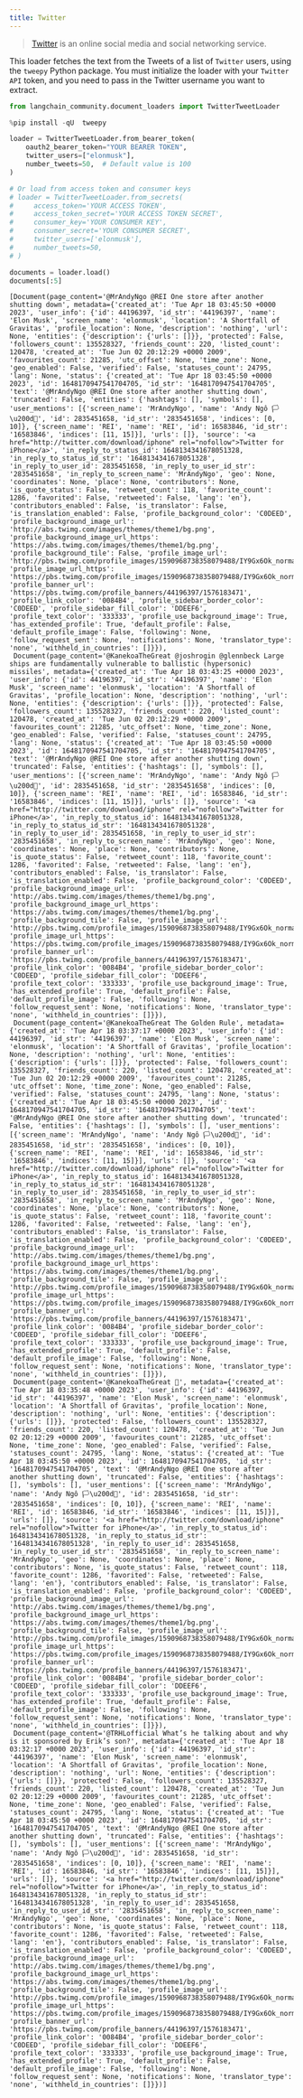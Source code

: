 ```yaml
---
title: Twitter
---
```


>[Twitter](https://twitter.com/) is an online social media and social networking service.

This loader fetches the text from the Tweets of a list of `Twitter` users, using the `tweepy` Python package.
You must initialize the loader with your `Twitter API` token, and you need to pass in the Twitter username you want to extract.

```python
from langchain_community.document_loaders import TwitterTweetLoader
```

```python
%pip install -qU  tweepy
```

```python
loader = TwitterTweetLoader.from_bearer_token(
    oauth2_bearer_token="YOUR BEARER TOKEN",
    twitter_users=["elonmusk"],
    number_tweets=50,  # Default value is 100
)

# Or load from access token and consumer keys
# loader = TwitterTweetLoader.from_secrets(
#     access_token='YOUR ACCESS TOKEN',
#     access_token_secret='YOUR ACCESS TOKEN SECRET',
#     consumer_key='YOUR CONSUMER KEY',
#     consumer_secret='YOUR CONSUMER SECRET',
#     twitter_users=['elonmusk'],
#     number_tweets=50,
# )
```

```python
documents = loader.load()
documents[:5]
```

```output
[Document(page_content='@MrAndyNgo @REI One store after another shutting down', metadata={'created_at': 'Tue Apr 18 03:45:50 +0000 2023', 'user_info': {'id': 44196397, 'id_str': '44196397', 'name': 'Elon Musk', 'screen_name': 'elonmusk', 'location': 'A Shortfall of Gravitas', 'profile_location': None, 'description': 'nothing', 'url': None, 'entities': {'description': {'urls': []}}, 'protected': False, 'followers_count': 135528327, 'friends_count': 220, 'listed_count': 120478, 'created_at': 'Tue Jun 02 20:12:29 +0000 2009', 'favourites_count': 21285, 'utc_offset': None, 'time_zone': None, 'geo_enabled': False, 'verified': False, 'statuses_count': 24795, 'lang': None, 'status': {'created_at': 'Tue Apr 18 03:45:50 +0000 2023', 'id': 1648170947541704705, 'id_str': '1648170947541704705', 'text': '@MrAndyNgo @REI One store after another shutting down', 'truncated': False, 'entities': {'hashtags': [], 'symbols': [], 'user_mentions': [{'screen_name': 'MrAndyNgo', 'name': 'Andy Ngô 🏳️\u200d🌈', 'id': 2835451658, 'id_str': '2835451658', 'indices': [0, 10]}, {'screen_name': 'REI', 'name': 'REI', 'id': 16583846, 'id_str': '16583846', 'indices': [11, 15]}], 'urls': []}, 'source': '<a href="http://twitter.com/download/iphone" rel="nofollow">Twitter for iPhone</a>', 'in_reply_to_status_id': 1648134341678051328, 'in_reply_to_status_id_str': '1648134341678051328', 'in_reply_to_user_id': 2835451658, 'in_reply_to_user_id_str': '2835451658', 'in_reply_to_screen_name': 'MrAndyNgo', 'geo': None, 'coordinates': None, 'place': None, 'contributors': None, 'is_quote_status': False, 'retweet_count': 118, 'favorite_count': 1286, 'favorited': False, 'retweeted': False, 'lang': 'en'}, 'contributors_enabled': False, 'is_translator': False, 'is_translation_enabled': False, 'profile_background_color': 'C0DEED', 'profile_background_image_url': 'http://abs.twimg.com/images/themes/theme1/bg.png', 'profile_background_image_url_https': 'https://abs.twimg.com/images/themes/theme1/bg.png', 'profile_background_tile': False, 'profile_image_url': 'http://pbs.twimg.com/profile_images/1590968738358079488/IY9Gx6Ok_normal.jpg', 'profile_image_url_https': 'https://pbs.twimg.com/profile_images/1590968738358079488/IY9Gx6Ok_normal.jpg', 'profile_banner_url': 'https://pbs.twimg.com/profile_banners/44196397/1576183471', 'profile_link_color': '0084B4', 'profile_sidebar_border_color': 'C0DEED', 'profile_sidebar_fill_color': 'DDEEF6', 'profile_text_color': '333333', 'profile_use_background_image': True, 'has_extended_profile': True, 'default_profile': False, 'default_profile_image': False, 'following': None, 'follow_request_sent': None, 'notifications': None, 'translator_type': 'none', 'withheld_in_countries': []}}),
 Document(page_content='@KanekoaTheGreat @joshrogin @glennbeck Large ships are fundamentally vulnerable to ballistic (hypersonic) missiles', metadata={'created_at': 'Tue Apr 18 03:43:25 +0000 2023', 'user_info': {'id': 44196397, 'id_str': '44196397', 'name': 'Elon Musk', 'screen_name': 'elonmusk', 'location': 'A Shortfall of Gravitas', 'profile_location': None, 'description': 'nothing', 'url': None, 'entities': {'description': {'urls': []}}, 'protected': False, 'followers_count': 135528327, 'friends_count': 220, 'listed_count': 120478, 'created_at': 'Tue Jun 02 20:12:29 +0000 2009', 'favourites_count': 21285, 'utc_offset': None, 'time_zone': None, 'geo_enabled': False, 'verified': False, 'statuses_count': 24795, 'lang': None, 'status': {'created_at': 'Tue Apr 18 03:45:50 +0000 2023', 'id': 1648170947541704705, 'id_str': '1648170947541704705', 'text': '@MrAndyNgo @REI One store after another shutting down', 'truncated': False, 'entities': {'hashtags': [], 'symbols': [], 'user_mentions': [{'screen_name': 'MrAndyNgo', 'name': 'Andy Ngô 🏳️\u200d🌈', 'id': 2835451658, 'id_str': '2835451658', 'indices': [0, 10]}, {'screen_name': 'REI', 'name': 'REI', 'id': 16583846, 'id_str': '16583846', 'indices': [11, 15]}], 'urls': []}, 'source': '<a href="http://twitter.com/download/iphone" rel="nofollow">Twitter for iPhone</a>', 'in_reply_to_status_id': 1648134341678051328, 'in_reply_to_status_id_str': '1648134341678051328', 'in_reply_to_user_id': 2835451658, 'in_reply_to_user_id_str': '2835451658', 'in_reply_to_screen_name': 'MrAndyNgo', 'geo': None, 'coordinates': None, 'place': None, 'contributors': None, 'is_quote_status': False, 'retweet_count': 118, 'favorite_count': 1286, 'favorited': False, 'retweeted': False, 'lang': 'en'}, 'contributors_enabled': False, 'is_translator': False, 'is_translation_enabled': False, 'profile_background_color': 'C0DEED', 'profile_background_image_url': 'http://abs.twimg.com/images/themes/theme1/bg.png', 'profile_background_image_url_https': 'https://abs.twimg.com/images/themes/theme1/bg.png', 'profile_background_tile': False, 'profile_image_url': 'http://pbs.twimg.com/profile_images/1590968738358079488/IY9Gx6Ok_normal.jpg', 'profile_image_url_https': 'https://pbs.twimg.com/profile_images/1590968738358079488/IY9Gx6Ok_normal.jpg', 'profile_banner_url': 'https://pbs.twimg.com/profile_banners/44196397/1576183471', 'profile_link_color': '0084B4', 'profile_sidebar_border_color': 'C0DEED', 'profile_sidebar_fill_color': 'DDEEF6', 'profile_text_color': '333333', 'profile_use_background_image': True, 'has_extended_profile': True, 'default_profile': False, 'default_profile_image': False, 'following': None, 'follow_request_sent': None, 'notifications': None, 'translator_type': 'none', 'withheld_in_countries': []}}),
 Document(page_content='@KanekoaTheGreat The Golden Rule', metadata={'created_at': 'Tue Apr 18 03:37:17 +0000 2023', 'user_info': {'id': 44196397, 'id_str': '44196397', 'name': 'Elon Musk', 'screen_name': 'elonmusk', 'location': 'A Shortfall of Gravitas', 'profile_location': None, 'description': 'nothing', 'url': None, 'entities': {'description': {'urls': []}}, 'protected': False, 'followers_count': 135528327, 'friends_count': 220, 'listed_count': 120478, 'created_at': 'Tue Jun 02 20:12:29 +0000 2009', 'favourites_count': 21285, 'utc_offset': None, 'time_zone': None, 'geo_enabled': False, 'verified': False, 'statuses_count': 24795, 'lang': None, 'status': {'created_at': 'Tue Apr 18 03:45:50 +0000 2023', 'id': 1648170947541704705, 'id_str': '1648170947541704705', 'text': '@MrAndyNgo @REI One store after another shutting down', 'truncated': False, 'entities': {'hashtags': [], 'symbols': [], 'user_mentions': [{'screen_name': 'MrAndyNgo', 'name': 'Andy Ngô 🏳️\u200d🌈', 'id': 2835451658, 'id_str': '2835451658', 'indices': [0, 10]}, {'screen_name': 'REI', 'name': 'REI', 'id': 16583846, 'id_str': '16583846', 'indices': [11, 15]}], 'urls': []}, 'source': '<a href="http://twitter.com/download/iphone" rel="nofollow">Twitter for iPhone</a>', 'in_reply_to_status_id': 1648134341678051328, 'in_reply_to_status_id_str': '1648134341678051328', 'in_reply_to_user_id': 2835451658, 'in_reply_to_user_id_str': '2835451658', 'in_reply_to_screen_name': 'MrAndyNgo', 'geo': None, 'coordinates': None, 'place': None, 'contributors': None, 'is_quote_status': False, 'retweet_count': 118, 'favorite_count': 1286, 'favorited': False, 'retweeted': False, 'lang': 'en'}, 'contributors_enabled': False, 'is_translator': False, 'is_translation_enabled': False, 'profile_background_color': 'C0DEED', 'profile_background_image_url': 'http://abs.twimg.com/images/themes/theme1/bg.png', 'profile_background_image_url_https': 'https://abs.twimg.com/images/themes/theme1/bg.png', 'profile_background_tile': False, 'profile_image_url': 'http://pbs.twimg.com/profile_images/1590968738358079488/IY9Gx6Ok_normal.jpg', 'profile_image_url_https': 'https://pbs.twimg.com/profile_images/1590968738358079488/IY9Gx6Ok_normal.jpg', 'profile_banner_url': 'https://pbs.twimg.com/profile_banners/44196397/1576183471', 'profile_link_color': '0084B4', 'profile_sidebar_border_color': 'C0DEED', 'profile_sidebar_fill_color': 'DDEEF6', 'profile_text_color': '333333', 'profile_use_background_image': True, 'has_extended_profile': True, 'default_profile': False, 'default_profile_image': False, 'following': None, 'follow_request_sent': None, 'notifications': None, 'translator_type': 'none', 'withheld_in_countries': []}}),
 Document(page_content='@KanekoaTheGreat 🧐', metadata={'created_at': 'Tue Apr 18 03:35:48 +0000 2023', 'user_info': {'id': 44196397, 'id_str': '44196397', 'name': 'Elon Musk', 'screen_name': 'elonmusk', 'location': 'A Shortfall of Gravitas', 'profile_location': None, 'description': 'nothing', 'url': None, 'entities': {'description': {'urls': []}}, 'protected': False, 'followers_count': 135528327, 'friends_count': 220, 'listed_count': 120478, 'created_at': 'Tue Jun 02 20:12:29 +0000 2009', 'favourites_count': 21285, 'utc_offset': None, 'time_zone': None, 'geo_enabled': False, 'verified': False, 'statuses_count': 24795, 'lang': None, 'status': {'created_at': 'Tue Apr 18 03:45:50 +0000 2023', 'id': 1648170947541704705, 'id_str': '1648170947541704705', 'text': '@MrAndyNgo @REI One store after another shutting down', 'truncated': False, 'entities': {'hashtags': [], 'symbols': [], 'user_mentions': [{'screen_name': 'MrAndyNgo', 'name': 'Andy Ngô 🏳️\u200d🌈', 'id': 2835451658, 'id_str': '2835451658', 'indices': [0, 10]}, {'screen_name': 'REI', 'name': 'REI', 'id': 16583846, 'id_str': '16583846', 'indices': [11, 15]}], 'urls': []}, 'source': '<a href="http://twitter.com/download/iphone" rel="nofollow">Twitter for iPhone</a>', 'in_reply_to_status_id': 1648134341678051328, 'in_reply_to_status_id_str': '1648134341678051328', 'in_reply_to_user_id': 2835451658, 'in_reply_to_user_id_str': '2835451658', 'in_reply_to_screen_name': 'MrAndyNgo', 'geo': None, 'coordinates': None, 'place': None, 'contributors': None, 'is_quote_status': False, 'retweet_count': 118, 'favorite_count': 1286, 'favorited': False, 'retweeted': False, 'lang': 'en'}, 'contributors_enabled': False, 'is_translator': False, 'is_translation_enabled': False, 'profile_background_color': 'C0DEED', 'profile_background_image_url': 'http://abs.twimg.com/images/themes/theme1/bg.png', 'profile_background_image_url_https': 'https://abs.twimg.com/images/themes/theme1/bg.png', 'profile_background_tile': False, 'profile_image_url': 'http://pbs.twimg.com/profile_images/1590968738358079488/IY9Gx6Ok_normal.jpg', 'profile_image_url_https': 'https://pbs.twimg.com/profile_images/1590968738358079488/IY9Gx6Ok_normal.jpg', 'profile_banner_url': 'https://pbs.twimg.com/profile_banners/44196397/1576183471', 'profile_link_color': '0084B4', 'profile_sidebar_border_color': 'C0DEED', 'profile_sidebar_fill_color': 'DDEEF6', 'profile_text_color': '333333', 'profile_use_background_image': True, 'has_extended_profile': True, 'default_profile': False, 'default_profile_image': False, 'following': None, 'follow_request_sent': None, 'notifications': None, 'translator_type': 'none', 'withheld_in_countries': []}}),
 Document(page_content='@TRHLofficial What’s he talking about and why is it sponsored by Erik’s son?', metadata={'created_at': 'Tue Apr 18 03:32:17 +0000 2023', 'user_info': {'id': 44196397, 'id_str': '44196397', 'name': 'Elon Musk', 'screen_name': 'elonmusk', 'location': 'A Shortfall of Gravitas', 'profile_location': None, 'description': 'nothing', 'url': None, 'entities': {'description': {'urls': []}}, 'protected': False, 'followers_count': 135528327, 'friends_count': 220, 'listed_count': 120478, 'created_at': 'Tue Jun 02 20:12:29 +0000 2009', 'favourites_count': 21285, 'utc_offset': None, 'time_zone': None, 'geo_enabled': False, 'verified': False, 'statuses_count': 24795, 'lang': None, 'status': {'created_at': 'Tue Apr 18 03:45:50 +0000 2023', 'id': 1648170947541704705, 'id_str': '1648170947541704705', 'text': '@MrAndyNgo @REI One store after another shutting down', 'truncated': False, 'entities': {'hashtags': [], 'symbols': [], 'user_mentions': [{'screen_name': 'MrAndyNgo', 'name': 'Andy Ngô 🏳️\u200d🌈', 'id': 2835451658, 'id_str': '2835451658', 'indices': [0, 10]}, {'screen_name': 'REI', 'name': 'REI', 'id': 16583846, 'id_str': '16583846', 'indices': [11, 15]}], 'urls': []}, 'source': '<a href="http://twitter.com/download/iphone" rel="nofollow">Twitter for iPhone</a>', 'in_reply_to_status_id': 1648134341678051328, 'in_reply_to_status_id_str': '1648134341678051328', 'in_reply_to_user_id': 2835451658, 'in_reply_to_user_id_str': '2835451658', 'in_reply_to_screen_name': 'MrAndyNgo', 'geo': None, 'coordinates': None, 'place': None, 'contributors': None, 'is_quote_status': False, 'retweet_count': 118, 'favorite_count': 1286, 'favorited': False, 'retweeted': False, 'lang': 'en'}, 'contributors_enabled': False, 'is_translator': False, 'is_translation_enabled': False, 'profile_background_color': 'C0DEED', 'profile_background_image_url': 'http://abs.twimg.com/images/themes/theme1/bg.png', 'profile_background_image_url_https': 'https://abs.twimg.com/images/themes/theme1/bg.png', 'profile_background_tile': False, 'profile_image_url': 'http://pbs.twimg.com/profile_images/1590968738358079488/IY9Gx6Ok_normal.jpg', 'profile_image_url_https': 'https://pbs.twimg.com/profile_images/1590968738358079488/IY9Gx6Ok_normal.jpg', 'profile_banner_url': 'https://pbs.twimg.com/profile_banners/44196397/1576183471', 'profile_link_color': '0084B4', 'profile_sidebar_border_color': 'C0DEED', 'profile_sidebar_fill_color': 'DDEEF6', 'profile_text_color': '333333', 'profile_use_background_image': True, 'has_extended_profile': True, 'default_profile': False, 'default_profile_image': False, 'following': None, 'follow_request_sent': None, 'notifications': None, 'translator_type': 'none', 'withheld_in_countries': []}})]
```
